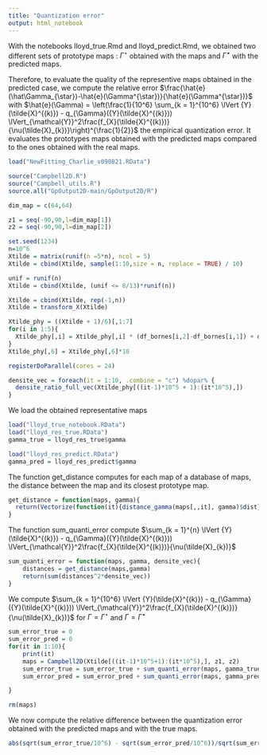 ```yaml
---
title: "Quantization error"
output: html_notebook
---
```


\newcommand{\Ecal}{\mathcal{Y}}
\newcommand{\Esp}[1]{\mathbb{E}\left[#1\right]}
\newcommand{\Espf}[1]{\mathbb{E}_{f_{X}}\left[#1\right]}
\newcommand{\Espbiais}[1]{\mathbb{E}_{\biais}\left[#1\right]}
\newcommand{\centro}{\gamma}
\newcommand{\Gamm}{\Gamma}
\newcommand{\norm}[1]{\lVert #1 \lVert_{\Ecal}}
\newcommand{\rep}{q_{\Gamm}}
\newcommand{\qgs}{q_{{\Gamm}^{\star}}}
\newcommand{\qgk}{q_{{\Gamm}^{[k]}}}
\newcommand{\scalprodE}[2]{\langle #1,#2\rangle_{\Ecal}}
\newcommand{\scalprod}[2]{\Esp{\scalprodE{#1}{#2}}}
\newcommand{\scalprodomega}[2]{\Esp{\scalprodE{#1}{#2}}}
\newcommand{\biais}{\nu}
\newcommand{\repo}{q^{0}_{\Gamm}}
\newcommand{\Xtildek}{\tilde{X}^{k}}
\newcommand{\Espprod}[1]{\mathbb{E}_{\Omega_{1}, \Omega_{2}}\left[#1\right]}
\newcommand{\var}{\mathbb{V}}
\newcommand{\clust}[2]{C^{#1}_{#2}}
\newcommand{\yinclust}[3]{#1 \in \clust{#2}{#3}}
\newcommand{\card}{\ell}
\newcommand{\campbell}{h}
\newcommand{\aff}{a}
\newcommand{\Jcal}{\mathcal{J}}
\newcommand{\Ytrue}{{Y}}
\newcommand{\Ypred}{\hat{Y}}
\newcommand{\Ysimu}{Y_{simu}}
\newcommand{\camprandom}{H}
\newcommand{\dime}{64}
\newcommand{\Gammaref}{\Gamma^{\star}}
\newcommand{\Gammapred}{\hat\Gamma_{\star}}
\newcommand{\Gammasimu}{\Gamma_{simu}}
\newcommand{\erreurproba}{\varepsilon}
\newcommand{\erreurprobarelative}{\delta}
\newcommand{\erreurprobarelativecoastal}{\erreurprobarelative}

\newcommand{\nbgamma}{100}
\newcommand{\nbpilot}{v}
\newcommand{\ntrue}{n_{t}}
\newcommand{\npred}{n_{pred}}
\newcommand{\nsimu}{n_{\mathrm{simu}}}
\newcommand{\Dspace}{\chi}
\newcommand{\supp}{{\mathrm{supp}}}
\newcommand{\thresh}{t}
\newcommand{\estim}{\hat{E}}
\newcommand{\nbsim}{m_{\mathrm{simu}}}
\newcommand{\ntrain}{n_{\mathrm{train}}}
\newcommand{\ntest}{n_{\mathrm{test}}}
\newcommand{\eqdef}{:=}
\newcommand{\Ypca}{Y^{\mathrm{pca}}}
\newcommand{\Yproj}{Y_{\mathrm{proj}}}
\DeclareMathOperator*{\argmax}{arg\,max}
\DeclareMathOperator*{\argmin}{arg\,min}
\newcommand\dsone{\mathds{1}}
\newcommand{\Ecal}{\mathcal{E}}
\newcommand{\Esp}[1]{\mathbb{E}\left[#1\right]}
\newcommand{\centro}{\gamma}
\newcommand{\Gamm}{\Gamma}
\newcommand{\norm}[1]{\lVert #1 \lVert_{\mathcal{E}}}
\newcommand{\rep}{q_{\Gamm}}
\newcommand{\qgs}{q_{{\Gamm}^{\star}}}
\newcommand{\qgk}{q_{{\Gamm}^{[k]}}}
\newcommand{\scalprodE}[2]{\langle #1,#2\rangle_{\mathcal{E}}}
\newcommand{\scalprod}[2]{\Esp{\scalprodE{#1}{#2}}}
\newcommand{\repo}{q^{0}_{\Gamm}}
\newcommand{\Xtildek}{\tilde{X}^{k}}


With the notebooks lloyd_true.Rmd and lloyd_predict.Rmd, we obtained two different sets of prototype maps : $\Gamm^{\star}$ obtained with the maps and $\hat{\Gamm}^{\star}$ with the predicted maps. 

Therefore, to evaluate the quality of the representive maps obtained in the predicted case, we compute the relative error $\frac{\hat{e}(\Gammapred)-\hat{e}(\Gammaref)}{\hat{e}(\Gammaref)}$ with $\hat{e}(\Gamm) = \left(\frac{1}{10^6} \sum_{k = 1}^{10^6} \norm{\Ytrue(\tilde{X}^{(k)}) - \rep(\Ytrue(\tilde{X}^{(k)}))}^2\frac{f_{X}(\tilde{X}^{(k)})}{\biais(\tilde{X}_{k})}\right)^{\frac{1}{2}}$ the empirical quantization error. It evaluates the prototypes maps obtained with the predicted maps compared to the ones obtained with the real maps.

```r
load("NewFitting_Charlie_v090821.RData")

source("Campbell2D.R")
source("Campbell_utils.R")
source.all("GpOutput2D-main/GpOutput2D/R")
```

```r
dim_map = c(64,64)

z1 = seq(-90,90,l=dim_map[1])
z2 = seq(-90,90,l=dim_map[2])
```

```r
set.seed(1234)
n=10^6
Xtilde = matrix(runif(n =5*n), ncol = 5)
Xtilde = cbind(Xtilde, sample(1:10,size = n, replace = TRUE) / 10)

unif = runif(n) 
Xtilde = cbind(Xtilde, (unif <= 8/13)*runif(n))

Xtilde = cbind(Xtilde, rep(-1,n))
Xtilde = transform_X(Xtilde)

```

```r
Xtilde_phy = ((Xtilde + 1)/6)[,1:7]
for(i in 1:5){
  Xtilde_phy[,i] = Xtilde_phy[,i] * (df_bornes[i,2]-df_bornes[i,1]) + df_bornes[i,1]
}
Xtilde_phy[,6] = Xtilde_phy[,6]*10

registerDoParallel(cores = 24)

densite_vec = foreach(it = 1:10, .combine = "c") %dopar% {
  densite_ratio_full_vec(Xtilde_phy[((it-1)*10^5 + 1):(it*10^5),])
}
```


We load the obtained representative maps 

```r
load("lloyd_true_notebook.RData")
load("lloyd_res_true.RData")
gamma_true = lloyd_res_true$gamma

load("lloyd_res_predict.RData")
gamma_pred = lloyd_res_predict$gamma
```

The function get_distance computes for each map of a database of maps, the distance between the map and its closest prototype map.
```r
get_distance = function(maps, gamma){
  return(Vectorize(function(it){distance_gamma(maps[,,it], gamma)$dist})(1:dim(maps)[3]))
}
```

The function sum_quanti_error compute $\sum_{k = 1}^{n} \norm{\Ytrue(\tilde{X}^{(k)}) - \rep(\Ytrue(\tilde{X}^{(k)}))}^2\frac{f_{X}(\tilde{X}^{(k)})}{\biais(\tilde{X}_{k})}$
```r
sum_quanti_error = function(maps, gamma, densite_vec){
    distances = get_distance(maps,gamma)
    return(sum(distances^2*densite_vec))
}
```

We compute $\sum_{k = 1}^{10^6} \norm{\Ytrue(\tilde{X}^{(k)}) - \rep(\Ytrue(\tilde{X}^{(k)}))}^2\frac{f_{X}(\tilde{X}^{(k)})}{\biais(\tilde{X}_{k})}$ for $\Gamm = \Gamm^{\star}$ and  $\Gamm = \hat{\Gamm}^{\star}$

```r
sum_error_true = 0
sum_error_pred = 0
for(it in 1:10){
    print(it)
    maps = Campbell2D(Xtilde[((it-1)*10^5+1):(it*10^5),], z1, z2)
    sum_error_true = sum_error_true + sum_quanti_error(maps, gamma_true, densite_vec[((it-1)*10^5+1):(it*10^5)])
    sum_error_pred = sum_error_pred + sum_quanti_error(maps, gamma_pred, densite_vec[((it-1)*10^5+1):(it*10^5)])

}

rm(maps)
```
We now compute the relative difference between the quantization error obtained with the predicted maps and with the true maps.

```r
abs(sqrt(sum_error_true/10^6) - sqrt(sum_error_pred/10^6))/sqrt(sum_error_pred/10^6)
```








